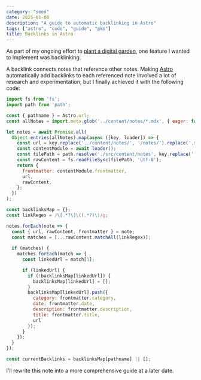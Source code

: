 ```yaml
---
category: "seed"
date: 2025-01-08
description: "A guide to automatic backlinking in Astro"
tags: ["astro", "code", "guide", "pkm"]
title: Backlinks in Astro
---
```


As part of my ongoing effort to [plant a digital garden](/notes/digital-garden/), one feature I wanted to implement was backlinking.

A backlink connects notes that reference other notes. Making [Astro](https://astro.build) automatically add backlinks to each referenced note involved a lot of research and experimentation, but I finally achieved it with the following code:

```js
import fs from 'fs';
import path from 'path';

const { pathname } = Astro.url;
const allNotes = import.meta.glob('../content/notes/*.mdx', { eager: false });

let notes = await Promise.all(
  Object.entries(allNotes).map(async ([key, loader]) => {
    const url = key.replace('../content/notes/', '/notes/').replace('.mdx', '/');
    const contentModule = await loader();
    const filePath = path.resolve('./src/content/notes', key.replace('../content/notes/', ''));
    const rawContent = fs.readFileSync(filePath, 'utf-8');
    return {
      frontmatter: contentModule.frontmatter,
      url,
      rawContent,
    };
  })
);

const backlinksMap = {};
const linkRegex = /\[.*?\]\((.*?)\)/g;

notes.forEach(note => {
  const { url, rawContent, frontmatter } = note;
  const matches = [...rawContent.matchAll(linkRegex)];
  
  if (matches) {
    matches.forEach(match => {
      const linkedUrl = match[1];

      if (linkedUrl) {
        if (!backlinksMap[linkedUrl]) {
          backlinksMap[linkedUrl] = [];
        }
        backlinksMap[linkedUrl].push({
          category: frontmatter.category,
          date: frontmatter.date,
          description: frontmatter.description,
          title: frontmatter.title,
          url
        });
      }
    });
  }
});

const currentBacklinks = backlinksMap[pathname] || [];
```

I'll rewrite this note into a more comprehensive guide at a later date.
